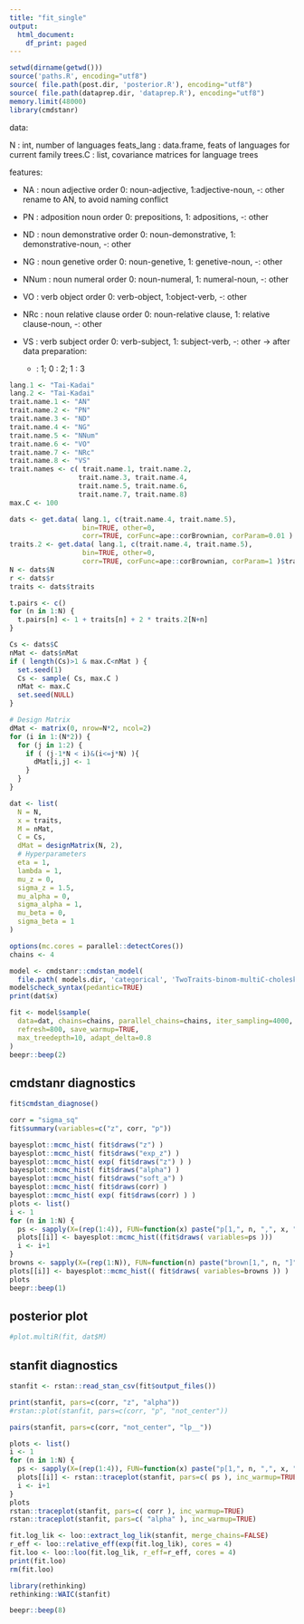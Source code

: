 ```yaml
---
title: "fit_single"
output:
  html_document:
    df_print: paged
---
```


```r
setwd(dirname(getwd()))
source('paths.R', encoding="utf8")
source( file.path(post.dir, 'posterior.R'), encoding="utf8")
source( file.path(dataprep.dir, 'dataprep.R'), encoding="utf8")
memory.limit(48000)
library(cmdstanr)
```

data:

N : int, number of languages
feats_lang : data.frame, feats of languages for current family
trees.C : list, covariance matrices for language trees

features:

- NA : noun adjective order
    0: noun-adjective, 1:adjective-noun, -: other
  rename to AN, to avoid naming conflict
    
- PN : adposition noun order
    0: prepositions, 1: adpositions, -: other
    
- ND : noun demonstrative order
    0: noun-demonstrative, 1: demonstrative-noun, -: other

- NG : noun genetive order
    0: noun-genetive, 1: genetive-noun, -: other

- NNum : noun numeral order
    0: noun-numeral, 1: numeral-noun, -: other

- VO : verb object order
    0: verb-object, 1:object-verb, -: other

- NRc : noun relative clause order
    0: noun-relative clause, 1: relative clause-noun, -: other

- VS : verb subject order
    0: verb-subject, 1: subject-verb, -: other
-> after data preparation:
  - : 1; 0 : 2; 1 : 3


```r
lang.1 <- "Tai-Kadai"
lang.2 <- "Tai-Kadai"
trait.name.1 <- "AN"
trait.name.2 <- "PN"
trait.name.3 <- "ND"
trait.name.4 <- "NG"
trait.name.5 <- "NNum"
trait.name.6 <- "VO"
trait.name.7 <- "NRc"
trait.name.8 <- "VS"
trait.names <- c( trait.name.1, trait.name.2, 
                 trait.name.3, trait.name.4, 
                 trait.name.5, trait.name.6, 
                 trait.name.7, trait.name.8)
max.C <- 100

dats <- get.data( lang.1, c(trait.name.4, trait.name.5), 
                  bin=TRUE, other=0,
                  corr=TRUE, corFunc=ape::corBrownian, corParam=0.01 )
traits.2 <- get.data( lang.1, c(trait.name.4, trait.name.5), 
                  bin=TRUE, other=0,
                  corr=TRUE, corFunc=ape::corBrownian, corParam=1 )$traits
N <- dats$N
r <- dats$r
traits <- dats$traits

t.pairs <- c()
for (n in 1:N) {
  t.pairs[n] <- 1 + traits[n] + 2 * traits.2[N+n]
}

Cs <- dats$C
nMat <- dats$nMat
if ( length(Cs)>1 & max.C<nMat ) {
  set.seed(1)
  Cs <- sample( Cs, max.C )
  nMat <- max.C
  set.seed(NULL)
}
```
```r
# Design Matrix
dMat <- matrix(0, nrow=N*2, ncol=2)
for (i in 1:(N*2)) {
  for (j in 1:2) {
    if ( (j-1*N < i)&(i<=j*N) ){
      dMat[i,j] <- 1
    }
  }
}

dat <- list(
  N = N,
  x = traits,
  M = nMat,
  C = Cs,
  dMat = designMatrix(N, 2),
  # Hyperparameters
  eta = 1,
  lambda = 1,
  mu_z = 0,
  sigma_z = 1.5,
  mu_alpha = 0,
  sigma_alpha = 1,
  mu_beta = 0,
  sigma_beta = 1
)

options(mc.cores = parallel::detectCores())
chains <- 4

model <- cmdstanr::cmdstan_model( 
  file.path( models.dir, 'categorical', 'TwoTraits-binom-multiC-cholesky-nonCentered-main.stan' ) )
model$check_syntax(pedantic=TRUE)
print(dat$x)
```
```r
fit <- model$sample(
  data=dat, chains=chains, parallel_chains=chains, iter_sampling=4000, iter_warmup=4000,
  refresh=800, save_warmup=TRUE,
  max_treedepth=10, adapt_delta=0.8
)
beepr::beep(2)
```

## cmdstanr diagnostics

```r
fit$cmdstan_diagnose()
```

```r
corr = "sigma_sq"
fit$summary(variables=c("z", corr, "p"))
```

```r
bayesplot::mcmc_hist( fit$draws("z") )
bayesplot::mcmc_hist( fit$draws("exp_z") )
bayesplot::mcmc_hist( exp( fit$draws("z") ) )
bayesplot::mcmc_hist( fit$draws("alpha") )
bayesplot::mcmc_hist( fit$draws("soft_a") )
bayesplot::mcmc_hist( fit$draws(corr) )
bayesplot::mcmc_hist( exp( fit$draws(corr) ) )
plots <- list()
i <- 1 
for (n in 1:N) {
  ps <- sapply(X=(rep(1:4)), FUN=function(x) paste("p[1,", n, ",", x, "]", sep=""))
  plots[[i]] <- bayesplot::mcmc_hist((fit$draws( variables=ps )))
  i <- i+1
}
browns <- sapply(X=(rep(1:N)), FUN=function(n) paste("brown[1,", n, "]", sep=""))
plots[[i]] <- bayesplot::mcmc_hist(( fit$draws( variables=browns )) )
plots
beepr::beep(1)
```

## posterior plot

```r
#plot.multiR(fit, dat$M)
```

## stanfit diagnostics

```r
stanfit <- rstan::read_stan_csv(fit$output_files())
```

```r
print(stanfit, pars=c(corr, "z", "alpha"))
#rstan::plot(stanfit, pars=c(corr, "p", "not_center"))
```

```r
pairs(stanfit, pars=c(corr, "not_center", "lp__"))
```

```r
plots <- list()
i <- 1 
for (n in 1:N) {
  ps <- sapply(X=(rep(1:4)), FUN=function(x) paste("p[1,", n, ",", x, "]", sep=""))
  plots[[i]] <- rstan::traceplot(stanfit, pars=c( ps ), inc_warmup=TRUE)
  i <- i+1
}
plots
rstan::traceplot(stanfit, pars=c( corr ), inc_warmup=TRUE)
rstan::traceplot(stanfit, pars=c( "alpha" ), inc_warmup=TRUE)
```

```r
fit.log_lik <- loo::extract_log_lik(stanfit, merge_chains=FALSE)
r_eff <- loo::relative_eff(exp(fit.log_lik), cores = 4)
fit.loo <- loo::loo(fit.log_lik, r_eff=r_eff, cores = 4)
print(fit.loo)
rm(fit.loo)
```

```r
library(rethinking)
rethinking::WAIC(stanfit)
```

```r
beepr::beep(8)
```











